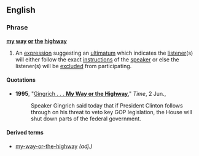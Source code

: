 ==English==

===Phrase===
'''[[my]] [[way]] [[or]] [[the]] [[highway]]'''

# {{context|mainly|US|idiom}} An [[expression]] suggesting an [[ultimatum]] which indicates the [[listener]](s) will either follow the exact [[instruction]]s of the [[speaker]] or else the listener(s) will be [[exclude]]d from participating.

====Quotations====
*'''1995''', "[http://www.time.com/time/nation/article/0,8599,3984,00.html Gingrich . . . '''My Way or the Highway''']," ''Time'', 2 Jun.,
*:Speaker Gingrich said today that if President Clinton follows through on his threat to veto key GOP legislation, the House will shut down parts of the federal government.

====Derived terms====
*[[my-way-or-the-highway]] ''(adj.)''